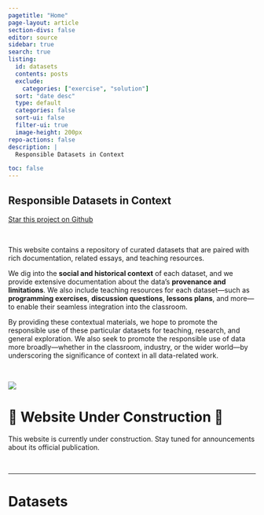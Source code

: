 ```yaml
---
pagetitle: "Home"
page-layout: article
section-divs: false
editor: source
sidebar: true
search: true
listing:
  id: datasets
  contents: posts
  exclude:
    categories: ["exercise", "solution"]
  sort: "date desc"
  type: default
  categories: false
  sort-ui: false
  filter-ui: true
  image-height: 200px
repo-actions: false
description: | 
  Responsible Datasets in Context

toc: false
---
```


::: {#hero-banner .column-screen}

:::: {.grid .column-page}

::::: {.headline .g-col-lg-6 .g-col-12 .g-col-md-12}


# Responsible Datasets in Context

```{=html}
<a class="github-button" href="https://github.com/melaniewalsh/responsible-datasets-in-context" data-icon="octicon-star" data-size="large" data-show-count="true" aria-label="Star this project on Github">Star this project on Github</a><script async defer src="https://buttons.github.io/buttons.js"></script>
```

<br>

This website contains a repository of curated datasets that are paired with rich documentation, related essays, and teaching resources. 

We dig into the **social and historical context** of each dataset, and we provide extensive documentation about the data's **provenance and limitations**. We also include teaching resources for each dataset—such as **programming exercises**, **discussion questions**, **lessons plans**, and more—to enable their seamless integration into the classroom.

By providing these contextual materials, we hope to promote the responsible use of these particular datasets for teaching, research, and general exploration. We also seek to promote the responsible use of data more broadly—whether in the classroom, industry, or the wider world—by underscoring the significance of context in all data-related work.



<br>


:::::



::::: {.g-col-lg-6 .g-col-12 .g-col-md-12}
![](responsible-logo.png)

# 🚧 Website Under Construction  🚧 

This website is currently under construction. Stay tuned for announcements about its official publication. 
:::::

::::

:::

<br>


---

# Datasets

::: {#datasets}
:::

